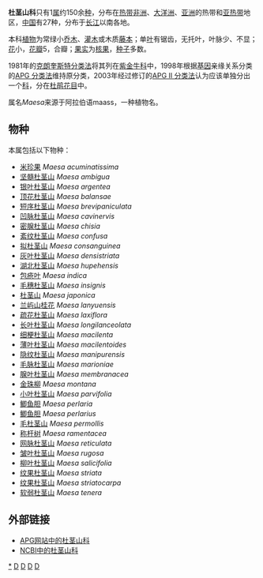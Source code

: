 {{Automatic taxobox
| name = 杜茎山属
| taxon = Maesa
| image = Maesa_japonica_in_Koishikawa_gardens.jpg
| image_caption = [[杜茎山|杜茎山]] ''Maesa japonica''
| parent authority = （[[Alphonse_Louis_Pierre_Pyrame_de_Candolle|A.DC.]]） [[Arne_Anderberg|Anderb.]]等 (2000年)
| authority =Forssk., 1775
| subdivision_ranks = [[种|种]]
| subdivision = 见正文
}}

'''杜茎山科'''只有1[[属|属]]约150余[[种|种]]，分布在[[热带|热带]][[非洲|非洲]]、[[大洋洲|大洋洲]]、[[亚洲|亚洲]]的热带和[[亚热带|亚热带]]地区，[[中国|中国]]有27种，分布于[[长江|长江]]以南各地。

本科[[植物|植物]]为常绿小[[乔木|乔木]]、[[灌木|灌木]]或木质[[藤本|藤本]]；单[[叶|叶]]有锯齿，无托叶，叶脉少、不显；[[花|花]]小，[[花瓣|花瓣]]5，合瓣；[[果实|果实]]为[[核果|核果]]，[[种子|种子]]多数。

1981年的[[克朗奎斯特分类法|克朗奎斯特分类法]]将其列在[[紫金牛科|紫金牛科]]中，1998年根据[[基因|基因]]亲缘关系分类的[[APG_分类法|APG 分类法]]维持原分类，2003年经过修订的[[APG_II_分类法|APG II 分类法]]认为应该单独分出一个[[科|科]]，分在[[杜鹃花目|杜鹃花目]]中。

属名''Maesa''来源于阿拉伯语maass，一种植物名。

==物种==
本属包括以下物种：
* [[米珍果|米珍果]] ''Maesa acuminatissima''
* [[坚髓杜茎山|坚髓杜茎山]] ''Maesa ambigua''
* [[银叶杜茎山|银叶杜茎山]] ''Maesa argentea''
* [[顶花杜茎山|顶花杜茎山]] ''Maesa balansae''
* [[短序杜茎山|短序杜茎山]] ''Maesa brevipaniculata''
* [[凹脉杜茎山|凹脉杜茎山]] ''Maesa cavinervis''
* [[密腺杜茎山|密腺杜茎山]] ''Maesa chisia''
* [[紊纹杜茎山|紊纹杜茎山]] ''Maesa confusa''
* [[拟杜茎山|拟杜茎山]] ''Maesa consanguinea''
* [[灰叶杜茎山|灰叶杜茎山]] ''Maesa densistriata''
* [[湖北杜茎山|湖北杜茎山]] ''Maesa hupehensis''
* [[包疮叶|包疮叶]] ''Maesa indica''
* [[毛穗杜茎山|毛穗杜茎山]] ''Maesa insignis''
* [[杜茎山|杜茎山]] ''Maesa japonica''
* [[兰屿山桂花|兰屿山桂花]] ''Maesa lanyuensis''
* [[疏花杜茎山|疏花杜茎山]] ''Maesa laxiflora''
* [[长叶杜茎山|长叶杜茎山]] ''Maesa longilanceolata''
* [[细梗杜茎山|细梗杜茎山]] ''Maesa macilenta''
* [[薄叶杜茎山|薄叶杜茎山]] ''Maesa macilentoides''
* [[隐纹杜茎山|隐纹杜茎山]] ''Maesa manipurensis''
* [[毛脉杜茎山|毛脉杜茎山]] ''Maesa marioniae''
* [[腺叶杜茎山|腺叶杜茎山]] ''Maesa membranacea''
* [[金珠柳|金珠柳]] ''Maesa montana''
* [[小叶杜茎山|小叶杜茎山]] ''Maesa parvifolia''
* [[鲫鱼胆|鲫鱼胆]] ''Maesa perlaria''
* [[鲫鱼胆|鲫鱼胆]] ''Maesa perlarius''
* [[毛杜茎山|毛杜茎山]] ''Maesa permollis''
* [[称杆树|称杆树]] ''Maesa ramentacea''
* [[网脉杜茎山|网脉杜茎山]] ''Maesa reticulata''
* [[皱叶杜茎山|皱叶杜茎山]] ''Maesa rugosa''
* [[柳叶杜茎山|柳叶杜茎山]] ''Maesa salicifolia''
* [[纹果杜茎山|纹果杜茎山]] ''Maesa striata''
* [[纹果杜茎山|纹果杜茎山]] ''Maesa striatocarpa''
* [[软弱杜茎山|软弱杜茎山]] ''Maesa tenera''

== 外部链接 ==
* [http://www.mobot.org/MOBOT/Research/APWeb/orders/ericalesweb.htm#Maesaceae APG网站中的杜茎山科] {{Wayback|url=http://www.mobot.org/MOBOT/Research/APWeb/orders/ericalesweb.htm#Maesaceae |date=20200509080120 }}
* [http://www.mobot.org/MOBOT/Research/APWeb/orders/ericalesweb.htm#Maesaceae NCBI中的杜茎山科] {{Wayback|url=http://www.mobot.org/MOBOT/Research/APWeb/orders/ericalesweb.htm#Maesaceae |date=20200509080120 }}
{{Taxonbar|from=Q13984900}}

[[Category:杜茎山科|*]]
[[Category:植物科名|D]]
[[Category:杜鹃花目|D]]
[[Category:1775年描述的分类群|D]]
[[Category:2000年描述的分类群|D]]